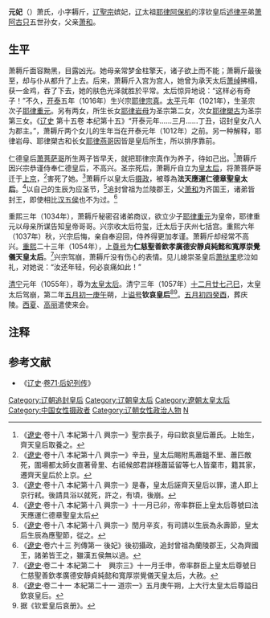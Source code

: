 '''元妃'''（{{bd|？||1057年||catIdx=Xiao,萧}}）萧氏，小字耨斤，[[辽聖宗|辽聖宗]]嫔妃，[[辽朝|辽]]太祖[[耶律阿保机|耶律阿保机]]的淳钦皇后[[述律平|述律平]]弟[[萧阿古只|萧阿古只]]五世孙女，父亲[[萧和|萧和]]。

== 生平 ==

萧耨斤面容黝黑，目露凶光。她母亲常梦金柱擎天，诸子欲上而不能；萧耨斤最後至，却与仆从都升了上去。后来，萧耨斤入宫为宫人，她曾为承天太后[[萧绰|萧绰]]拂榻，获一金鸡，吞了下去，她的肤色光泽就胜於平常。太后惊异地说：“这样必有奇子！”不久，[[開泰_(遼)|开泰]]五年（1016年）生兴宗[[辽兴宗|耶律宗真]]。[[太平_(辽)|太平]]元年（1021年），生圣宗次子[[耶律重元|耶律重元]]。另有两女，所生长女[[耶律巖母菫|耶律岩母]]为圣宗第二女，次女[[耶律槊古|耶律槊古]]为圣宗第三女。《[[辽史|辽史]] 第十五卷 本纪第十五》“开泰元年......三月......丁丑，诏封皇女八人为郡主。”，萧耨斤两个女儿的生年当在开泰元年（1012年）之前。另一种解释，耶律岩母、耶律槊古和长女[[耶律燕哥_(辽圣宗)|耶律燕哥]]因皆是皇后所生，所以排序靠前。

仁德皇后[[萧菩萨哥|萧菩萨哥]]所生两子皆早夭，就把耶律宗真作为养子，待如己出。<ref>《[[遼史|遼史]]·卷十八 本紀第十八 興宗一》聖宗長子，母曰欽哀皇后蕭氏。上始生，齊天皇后取養之。</ref>萧耨斤因兴宗恭谨侍奉仁德皇后，不高兴。圣宗死后，萧耨斤自立为[[皇太后|皇太后]]，将萧菩萨哥迁于[[上京临潢府|上京]]，<ref>《[[遼史|遼史]]·卷十八 本紀第十八 興宗一》辛丑，皇太后賜附馬蕭鉏不里、蕭匹敵死，圍場都太師女直著骨里、右祗候郎君詳穩蕭延留等七人皆棄市，籍其家，遷齊天皇后於上京。</ref>害死了她。<ref>《[[遼史|遼史]]·卷十八 本紀第十八 興宗一》是春，皇太后誣齊天皇后以罪，遣人即上京行弒。後請具浴以就死，許之，有頃，後崩。</ref>萧耨斤以皇太后[[摄政|摄政]]，被尊為'''法天應運仁德章聖皇太后'''。<ref>《[[遼史|遼史]]·卷十八 本紀第十八 興宗一》十一月已卯，帝率群臣上皇太后尊號曰法天應運仁德章聖皇太后</ref>以自己的生辰为应圣节，<ref>《[[遼史|遼史]]·卷十八 本紀第十八 興宗一》閏月辛亥，有司請以生辰為永壽節，皇太后生辰為應聖節，從之。</ref>追封曾祖为兰陵郡王，父[[萧和|萧和]]为齐国王，诸弟皆封王，即使相比[[王曼|汉五侯]]也不为过。<ref>《[[遼史|遼史]]·卷六十三 列傳第一 後妃》後初攝政，追封曾祖為蘭陵郡王，父為齊國王，諸弟皆王之，雖漢五侯無以過。</ref>

重熙三年（1034年），萧耨斤秘密召诸弟商议，欲立少子[[耶律重元|耶律重元]]为皇帝，耶律重元以母亲所谋告知皇帝哥哥。兴宗收太后符玺，迁太后于庆州七括宫。重熙六年（1037年）秋，兴宗后悔，亲自奉迎回，侍养得更加孝谨。萧耨斤却经常不高兴。[[重熙|重熙]]二十三年（1054年），上[[尊号|尊号]]为'''仁慈聖善欽孝廣德安靜貞純懿和寬厚崇覺儀天皇太后'''。<ref>《[[遼史|遼史]]·卷二十 本紀第二十　興宗三》十一月壬申，帝率群臣上皇太后尊號日仁慈聖善欽孝廣德安靜貞純懿和寬厚崇覺儀天皇太后，大赦。</ref>兴宗驾崩，萧耨斤没有伤心的表情。见儿媳崇圣皇后[[萧挞里|萧挞里]]悲泣如礼，对她说：“汝还年轻，何必哀痛如此！”

[[清宁|清宁]]元年（1055年），尊为[[太皇太后|太皇太后]]。清宁三年（1057年）[[十二月廿七|十二月廿七]][[己巳|己巳]]，太皇太后驾崩，第二年[[五月初一|五月初一]][[庚午|庚午]]朔，上[[谥号|谥号]]'''钦哀皇后'''<ref>《[[遼史|遼史]]·卷二十一 本紀第二十一 道宗一》五月庚午朔，上大行太皇太后尊謚日欽哀皇后。</ref><ref>据《钦爱皇后哀册》。</ref>。[[五月初四|五月初四]][[癸酉|癸酉]]，葬庆陵。[[西夏|西夏]]、[[高丽|高丽]]遣使来会。

== 注释 ==

{{Reflist}}

==参考文献==
*《[[辽史|辽史]]·[[s:辽史/卷71|卷71·后妃列传]]》

{{遼朝皇后}}
{{辽朝君主}}
[[Category:辽朝追封皇后|Category:辽朝追封皇后]]
[[Category:辽朝皇太后|Category:辽朝皇太后]]
[[Category:遼朝太皇太后|Category:遼朝太皇太后]]
[[Category:中国女性摄政者|Category:中国女性摄政者]]
[[Category:辽朝女性政治人物|Category:辽朝女性政治人物]]
[[Category:述律氏|N]]
